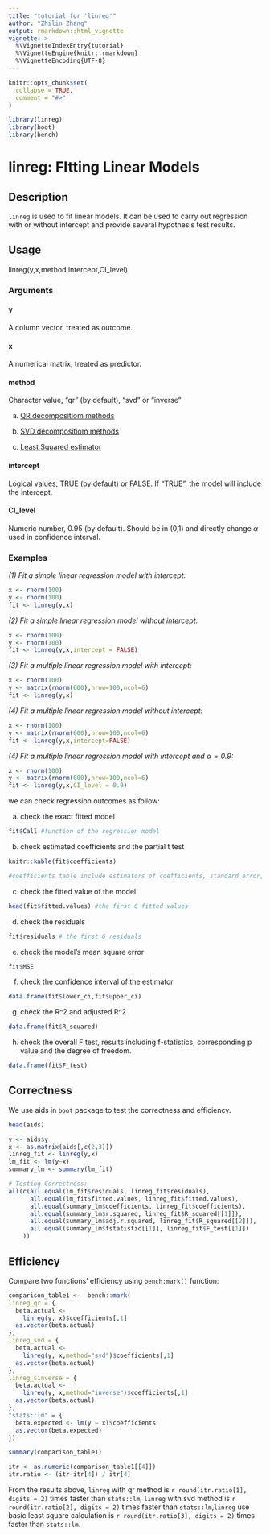 ```yaml
---
title: "tutorial for 'linreg'"
author: "Zhilin Zhang"
output: rmarkdown::html_vignette
vignette: >
  %\VignetteIndexEntry{tutorial}
  %\VignetteEngine{knitr::rmarkdown}
  %\VignetteEncoding{UTF-8}
---
```


```r
knitr::opts_chunk$set(
  collapse = TRUE,
  comment = "#>"
)
```

```r
library(linreg)
library(boot)
library(bench)
```

# linreg: FItting Linear Models

## Description

`linreg` is used to fit linear models. It can be used to carry out regression with or without intercept and provide several hypothesis test results.

## Usage

linreg(y,x,method,intercept,CI_level)

### Arguments

#### y

A column vector, treated as outcome.

#### x

A numerical matrix, treated as predictor.

#### method

Character value, "qr" (by default), "svd" or "inverse"

a. [QR decompositiom methods](https://en.wikipedia.org/wiki/QR_decomposition)

b. [SVD decompositiom methods](https://en.wikipedia.org/wiki/Singular_value_decomposition)

c. [Least Squared estimator](https://en.wikipedia.org/wiki/Least_squares)

#### intercept

Logical values, TRUE (by default) or FALSE. If "TRUE", the model will include the intercept. 

#### CI_level

Numeric number, 0.95 (by default). Should be in (0,1) and directly change $\alpha$ used in confidence interval.

### Examples

*(1) Fit a simple linear regression model with intercept:*

```r
x <- rnorm(100)
y <- rnorm(100)
fit <- linreg(y,x)
```

*(2) Fit a simple linear regression model without intercept:*

```r
x <- rnorm(100)
y <- rnorm(100)
fit <- linreg(y,x,intercept = FALSE)
```

*(3) Fit a multiple linear regression model with intercept:*

```r
x <- rnorm(100)
y <- matrix(rnorm(600),nrow=100,ncol=6)
fit <- linreg(y,x)
```

*(4) Fit a multiple linear regression model without intercept:*

```r
x <- rnorm(100)
y <- matrix(rnorm(600),nrow=100,ncol=6)
fit <- linreg(y,x,intercept=FALSE)
```

*(4) Fit a multiple linear regression model with intercept and $\alpha=0.9$:*

```r
x <- rnorm(100)
y <- matrix(rnorm(600),nrow=100,ncol=6)
fit <- linreg(y,x,CI_level = 0.9)
```

we can check regression outcomes as follow:

a. check the exact fitted model

```r
fit$Call #function of the regression model
```

b. check estimated coefficients and the partial t test

```r
knitr::kable(fit$coefficients) 

#coefficients table include estimators of coefficients, standard error, confidence interval, T statistics and corresponding p-value.
```

c. check the fitted value of the model

```r
head(fit$fitted.values) #the first 6 fitted values
```

d. check the residuals

```r
fit$residuals # the first 6 residuals
```

e. check the model's mean square error

```r
fit$MSE
```

f. check the confidence interval of the estimator

```r
data.frame(fit$lower_ci,fit$upper_ci)
```

g. check the R^2 and adjusted R^2

```r
data.frame(fit$R_squared)
```

h. check the overall F test, results including f-statistics, corresponding p value and the degree of freedom.

```r
data.frame(fit$F_test)
```


## Correctness

We use aids in `boot` package to test the correctness and efficiency.

```r
head(aids)
```

```r
y <- aids$y
x <- as.matrix(aids[,c(2,3)])
linreg_fit <- linreg(y,x)
lm_fit <- lm(y~x)
summary_lm <- summary(lm_fit)
```

```r
# Testing Correctness:
all(c(all.equal(lm_fit$residuals, linreg_fit$residuals),
      all.equal(lm_fit$fitted.values, linreg_fit$fitted.values),
      all.equal(summary_lm$coefficients, linreg_fit$coefficients), 
      all.equal(summary_lm$r.squared, linreg_fit$R_squared[[1]]),
      all.equal(summary_lm$adj.r.squared, linreg_fit$R_squared[[2]]),
      all.equal(summary_lm$fstatistic[[1]], linreg_fit$F_test[[1]])
    ))
```

## Efficiency 

Compare two functions' efficiency using `bench:mark()` function:

```r
comparison_table1 <-  bench::mark(
linreg_qr = {
  beta.actual <-
    linreg(y, x)$coefficients[,1]
  as.vector(beta.actual)
},
linreg_svd = {
  beta.actual <-
    linreg(y, x,method="svd")$coefficients[,1]
  as.vector(beta.actual)
},
linreg_sinverse = {
  beta.actual <-
    linreg(y, x,method="inverse")$coefficients[,1]
  as.vector(beta.actual)
},
"stats::lm" = {
  beta.expected <- lm(y ~ x)$coefficients
  as.vector(beta.expected)
})  

summary(comparison_table1)

itr <- as.numeric(comparison_table1[[4]])
itr.ratio <- (itr-itr[4]) / itr[4]
```

From the results above, `linreg` with qr method is `r round(itr.ratio[1], digits = 2)` times faster than `stats::lm`, `linreg` with svd method is `r round(itr.ratio[2], digits = 2)` times faster than `stats::lm`,`linreg` use basic least square calculation is `r round(itr.ratio[3], digits = 2)` times faster than `stats::lm`.








